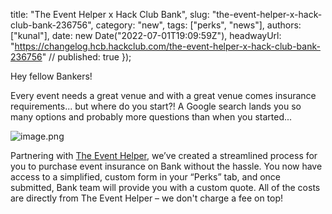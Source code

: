   title: "The Event Helper x Hack Club Bank",
  slug: "the-event-helper-x-hack-club-bank-236756",
  category: "new",
  tags: ["perks", "news"],
  authors: ["kunal"],
  date: new Date("2022-07-01T19:09:59Z"),
  headwayUrl: "https://changelog.hcb.hackclub.com/the-event-helper-x-hack-club-bank-236756" // published: true
});

Hey fellow Bankers!

Every event needs a great venue and with a great venue comes insurance requirements... but where do you start?! A Google search lands you so many options and probably more questions than when you started...

![image.png](https://cloud.headwayapp.co/changelogs_images/images/big/000/090/771-db2a4b3043a7177a1a938db02f12b461fa0c9f67.png)

Partnering with [The Event Helper](https://www.theeventhelper.com/), we’ve created a streamlined process for you to purchase event insurance on Bank without the hassle. You now have access to a simplified, custom form in your “Perks” tab, and once submitted, Bank team will provide you with a custom quote. All of the costs are directly from The Event Helper – we don't charge a fee on top!
